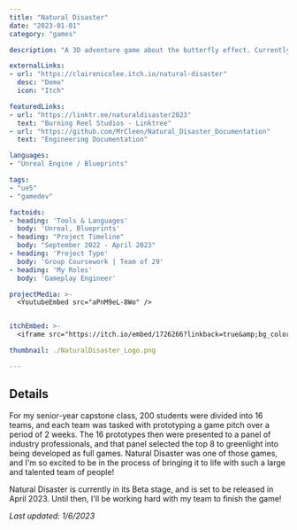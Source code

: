 ```yaml
---
title: "Natural Disaster"
date: "2023-01-01"
category: "games"

description: "A 3D adventure game about the butterfly effect. Currently in development!"

externalLinks:
- url: "https://clairenicolee.itch.io/natural-disaster"
  desc: "Demo"
  icon: "Itch"

featuredLinks:
- url: "https://linktr.ee/naturaldisaster2023"
  text: "Burning Reel Studios - Linktree"
- url: "https://github.com/MrCleen/Natural_Disaster_Documentation"
  text: "Engineering Documentation"

languages:
- "Unreal Engine / Blueprints"

tags:
- "ue5"
- "gamedev"

factoids: 
- heading: 'Tools & Languages'
  body: 'Unreal, Blueprints'
- heading: "Project Timeline"
  body: "September 2022 - April 2023"
- heading: 'Project Type'
  body: 'Group Coursework | Team of 29'
- heading: 'My Roles'
  body: 'Gameplay Engineer'

projectMedia: >-
  <YoutubeEmbed src="aPnM9eL-8Wo" />


itchEmbed: >-
  <iframe src="https://itch.io/embed/1726266?linkback=true&amp;bg_color=afbfd2&amp;link_color=0484d1" width="552" height="167" frameborder="0"><a href="https://clairenicolee.itch.io/natural-disaster">Natural Disaster (Prototype) by ClaireNicolee, gabi_ander, Marissa Angell, Meg Mordecai</a></iframe>

thumbnail: ./NaturalDisaster_Logo.png

---
```




<ProseWrapper>

## Details

For my senior-year capstone class, 200 students were divided into 16 teams, and each team was tasked with prototyping a game pitch over a period of 2 weeks. The 16 prototypes then were presented to a panel of industry professionals, and that panel selected the top 8 to greenlight into being developed as full games. Natural Disaster was one of those games, and I'm so excited to be in the process of bringing it to life with such a large and talented team of people!

Natural Disaster is currently in its Beta stage, and is set to be released in April 2023. Until then, I'll be working hard with my team to finish the game!

_Last updated: 1/6/2023_

</ProseWrapper>
